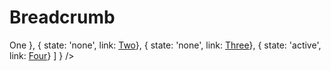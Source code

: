 

<Meta title="Molecules/Breadcrumb" component={Breadcrumb} />


# Breadcrumb

<Canvas>
    <Story name='Basic'>
        <Breadcrumb
            lists={
                [
                    { state: 'none', link: <a href="#">One&nbsp;</a>},
                    { state: 'none', link: <a href="#">Two</a>},
                    { state: 'none', link: <a href="#">Three</a>},
                    { state: 'active', link: <a href="#">Four</a>}
                ]
            }
        />
    </Story>
</Canvas>